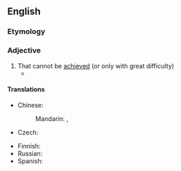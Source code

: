==English==

===Etymology===
{{prefix|en|un|achievable}}

===Adjective===
{{en-adj|-}}

# That cannot be [[achieved]] (or only with great difficulty)
#* {{quote-journal|en|date=2021 November 3|author=Paul Clifton|title=Network News: Rolling stock concerns as '701s' "not fit for purpose"|journal=RAIL|issue=943|page=21|text=Driver training has yet to take place, making SWR's promise of entry into passenger service this year looking '''unachievable'''.}}

====Translations====
{{trans-top|that cannot be achieved}}
* Chinese:
*: Mandarin: {{t|cmn|无法实现的|sc=Hani}}, {{t|cmn|无法完成的|sc=Hani}}
* Czech: {{t|cs|nedosažitelný|m}}
{{trans-mid}}
* Finnish: {{t|fi|saavuttamaton}}
* Russian: {{t+|ru|недостижи́мый}}
* Spanish: {{t+|es|inalcanzable}}
{{trans-bottom}}